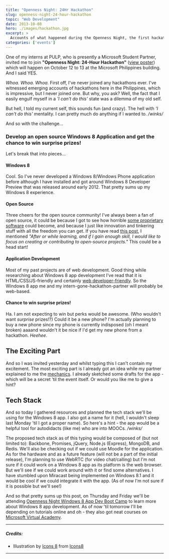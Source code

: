 ```yaml
---
title: "Openness Night: 24Hr Hackathon"
slug: openness-night-24-hour-hackathon
topic: "Web Development"
date: 2013-10-08
hero: ./images/hackathon.jpg
excerpt: >
  Accounts of what happened during the Openness Night, the first hackathon I've ever joined.
categories: ['events']
---
```


One of my interns at PULP, who is presently a Microsoft Student Partner, invited me to join **"Openness Night: 24-Hour Hackathon"** ([view poster](https://fbcdn-sphotos-b-a.akamaihd.net/hphotos-ak-ash3/q71/s720x720/1011712_10151891403957422_1102241871_n.jpg)) which will happen on October 12 to 13 at the Microsoft Philippines building. And I said YES.

_Whoa. Whoa. Whoa._ First off, I've never joined any hackathons ever. I've witnessed emerging accounts of hackathons here in the Philippines, which is impressive, but I never joined one. But why, you ask? Well, the fact that I easily engulf myself in a _'I can't do this'_ state was a dilemma of my old self.

But hell, I told my current self, this sounds fun (and crazy). The hell with _'I can't do this'_ mentality. I can pretty much do anything if I wanted to. _/winks/_

And so with the challenge...

### Develop an open source Windows 8 Application and get the chance to win surprise prizes!

Let's break that into pieces...

#### Windows 8

Cool. So I've never developed a Windows 8/Windows Phone application before although I have installed and got around Windows 8 Developer Preview that was released around early 2012. That pretty sums up my Windows 8 experience.

#### Open Source

Three cheers for the open source community! I've always been a fan of open source, it could be because I got to see how horrible [some proprietary software](/project/infoman-coop-system/) could become, and because I just like innovation and tinkering stuff with all the freedom you can get. If you have read [this post](/blog/everyday-is-a-starting-point/), I mentioned _"After or while learning, and if I gain enough skill, I would like to focus on creating or contributing to open-source projects."_ This could be a head start!

#### Application Development

Most of my past projects are of web development. Good thing while researching about Windows 8 app development I've read that it is HTML/CSS/JS-friendly and certainly [web developer-friendly](http://www.windowsstore.com/developers/web). So the Windows 8 app me and my intern-gone-hackathon-partner will probably be web-based.

#### Chance to win surprise prizes!

Ha. I am not expecting to win but perks would be awesome. (Who wouldn't want _surprise_ prizes!?) Could it be a new phone? I'm actually planning to buy a new phone since my phone is currently indisposed (oh I meant broken) aaaand wouldn't it be nice if I'd get my new phone from a hackathon. _Heehee._

## The Exciting Part

And so I was invited yesterday and whilst typing this I can't contain my excitement. The most exciting part is I already got an idea while my partner explained to me the [mechanics](https://skydrive.live.com/view.aspx?resid=E50580EA1EFC4C69!298&cid=e50580ea1efc4c69&app=WordPdf). I already sketched some drafts for the app - which will be a secret 'til the event itself. Or would you like me to give a hint?

## Tech Stack

And so today I gathered resources and planned the tech stack we'll be using for the Windows 8 app. I also got a name for it (hell, I wouldn't sleep last Monday 'til I got a proper name). So here's a hint - the app would be a helpful tool for autodidacts (like me) who are into MOOCs. _/winks/_

The proposed tech stack as of this typing would be composed of (but not limited to): Backbone, Promises, jQuery, Node.js (Express), MongoDB, and Redis. We'll also be checking out if we could use Moodle for the application. As for the hardware and as a future feature (will not be a part of the initial release), I'm planning to use WebRTC (for video chat/calling) but I'm not sure if it could work on a Windows 8 app as its platform is the web browser. But we'll see if we could work around with it or find some alternatives. I have stumbled upon Miracast being implemented on Windows 8.1 and it would be cool if we could integrate it with the app. (As of now I'm not sure if it is possible but we'll see!)

And so that pretty sums up this post, on Thursday and Friday we'll be attending [Openness Night Windows 8 App Dev Boot Camp](https://opennessnighthackbootcamp.eventbrite.com/) to learn more about Windows 8 app development. As of now 'til tomorrow I'll be depending on tutorials online and oh - they also got neat courses on [Microsoft Virtual Academy](http://microsoftvirtualacademy.com).

<hr />

##### Credits:
* Illustration by [Icons 8](https://icons8.com/illustrations/illustration/pablo-page-is-under-construction) from [Icons8](https://icons8.com/)

<hr />
